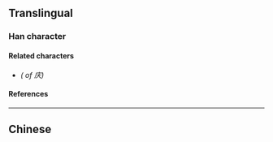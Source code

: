 {{also|慶}}
{{character info/new}}
==Translingual==
{{stroke order}}

===Han character===
{{Han char|rn=53|rad=广|as=03|sn=6|four=|canj=IK,XXIK|ids=⿸广大}}

====Related characters====
* {{l|mul|慶}} ''({{w|Traditional Chinese|Traditional form}} of 庆)''

====References====
{{Han ref|kx=0343.201|hdz=20873.070|uh=5E86}}

----

==Chinese==
{{zh-see|慶}}